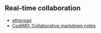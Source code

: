 ## Real-time collaboration

- [etherpad](https://etherpad.org/)
- [CodiMD: Collaborative markdown notes](https://github.com/codimd)
